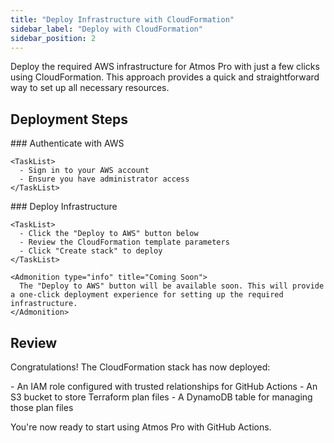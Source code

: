 ```yaml
---
title: "Deploy Infrastructure with CloudFormation"
sidebar_label: "Deploy with CloudFormation"
sidebar_position: 2
---
```


<Intro>
  Deploy the required AWS infrastructure for Atmos Pro with just a few clicks using CloudFormation. This approach provides a quick and straightforward way to set up all necessary resources.
</Intro>

## Deployment Steps

<Steps>
  <Step>
    ### <StepNumber/> Authenticate with AWS

    <TaskList>
      - Sign in to your AWS account
      - Ensure you have administrator access
    </TaskList>
  </Step>

  <Step>
    ### <StepNumber/> Deploy Infrastructure

    <TaskList>
      - Click the "Deploy to AWS" button below
      - Review the CloudFormation template parameters
      - Click "Create stack" to deploy
    </TaskList>

    <Admonition type="info" title="Coming Soon">
      The "Deploy to AWS" button will be available soon. This will provide a one-click deployment experience for setting up the required infrastructure.
    </Admonition>
  </Step>
</Steps>

## Review

Congratulations! The CloudFormation stack has now deployed:

<TaskList>
- An IAM role configured with trusted relationships for GitHub Actions
- An S3 bucket to store Terraform plan files 
- A DynamoDB table for managing those plan files
</TaskList>

You're now ready to start using Atmos Pro with GitHub Actions.